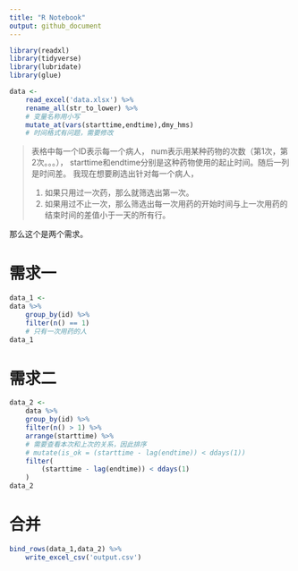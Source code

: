```yaml
---
title: "R Notebook"
output: github_document
---
```


```r
library(readxl)
library(tidyverse)
library(lubridate)
library(glue)
```



```r
data <-
    read_excel('data.xlsx') %>% 
    rename_all(str_to_lower) %>% 
    # 变量名称用小写
    mutate_at(vars(starttime,endtime),dmy_hms)
    # 时间格式有问题，需要修改
```

>
表格中每一个ID表示每一个病人，
num表示用某种药物的次数（第1次，第2次。。。），
starttime和endtime分别是这种药物使用的起止时间。随后一列是时间差。
我现在想要刷选出针对每一个病人，
>
1. 如果只用过一次药，那么就筛选出第一次。
1. 如果用过不止一次，那么筛选出每一次用药的开始时间与上一次用药的结束时间的差值小于一天的所有行。

那么这个是两个需求。

# 需求一

```r
data_1 <- 
data %>% 
    group_by(id) %>% 
    filter(n() == 1)
    # 只有一次用药的人
data_1
```

# 需求二

```r
data_2 <- 
    data %>% 
    group_by(id) %>% 
    filter(n() > 1) %>% 
    arrange(starttime) %>% 
    # 需要查看本次和上次的关系，因此排序
    # mutate(is_ok = (starttime - lag(endtime)) < ddays(1))
    filter(
        (starttime - lag(endtime)) < ddays(1)
    )
data_2
```

# 合并

```r
bind_rows(data_1,data_2) %>% 
    write_excel_csv('output.csv')
```

